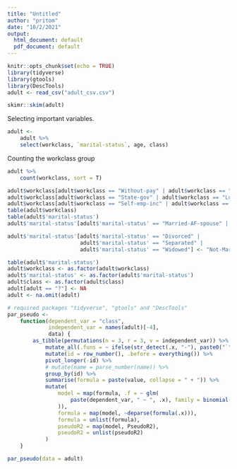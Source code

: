 ```yaml
---
title: "Untitled"
author: "pritom"
date: "10/2/2021"
output:
  html_document: default
  pdf_document: default
---
```


```r
knitr::opts_chunk$set(echo = TRUE)
library(tidyverse)
library(gtools)
library(DescTools)
adult <- read_csv("adult_csv.csv")
```

```r
skimr::skim(adult)
```

Selecting important variables.
```r
adult <- 
    adult %>% 
    select(workclass, `marital-status`, age, class)
```

Counting the workclass group
```r
adult %>% 
    count(workclass, sort = T)
```


```r
adult$workclass[adult$workclass == "Without-pay" | adult$workclass == "Never-worked"] <- "Unemployed"
adult$workclass[adult$workclass == "State-gov" | adult$workclass == "Local-gov"] <- "SL-gov"
adult$workclass[adult$workclass == "Self-emp-inc" | adult$workclass == "Self-emp-not-inc"] <- "Self-employed"
table(adult$workclass)
table(adult$'marital-status')
adult$'marital-status'[adult$'marital-status' == "Married-AF-spouse" | adult$'marital-status' == "Married-civ-spouse" | adult$'marital-status' == "Married-spouse-absent"] <- "Married"

adult$'marital-status'[adult$'marital-status' == "Divorced" |
                       adult$'marital-status' == "Separated" |
                       adult$'marital-status' == "Widowed"] <- "Not-Married"

table(adult$'marital-status')
adult$workclass <- as.factor(adult$workclass)
adult$'marital-status' <- as.factor(adult$'marital-status')
adult$class <- as.factor(adult$class)
adult[adult == "?"] <- NA
adult <- na.omit(adult)
```


```r
# required packages "tidyverse", "gtools" and "DescTools"
par_pseudo <-
    function(dependent_var = "class",
             independent_var = names(adult)[-4],
             data) {
        as_tibble(permutations(n = 3, r = 3, v = independent_var)) %>%
            mutate_all(.funs = ~ ifelse(str_detect(.x, "-"), paste0("`", .x, "`"), .x)) %>%
            mutate(id = row_number(), .before = everything()) %>%
            pivot_longer(-id) %>%
            # mutate(name = parse_number(name)) %>%
            group_by(id) %>%
            summarise(formula = paste(value, collapse = " + ")) %>%
            mutate(
                model = map(formula, .f = ~ glm(
                    paste(dependent_var, " ~ ", .x), family = binomial(), data
                )),
                formula = map(model, ~deparse(formula(.x))),
                formula = unlist(formula),
                pseudoR2 = map(model, PseudoR2),
                pseudoR2 = unlist(pseudoR2)
            ) 
    }

par_pseudo(data = adult)
```




























